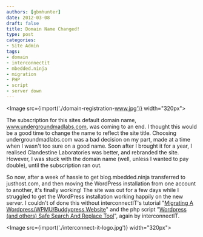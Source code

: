 ```yaml
---
authors: [gbmhunter]
date: 2012-03-08
draft: false
title: Domain Name Changed!
type: post
categories:
- Site Admin
tags:
- domain
- interconnectit
- mbedded.ninja
- migration
- PHP
- script
- server down
---
```



<Image src={import('./domain-registration-www.jpg')} width="320px"></Image>

The subscription for this sites default domain name, www.undergroundmadlabs.com, was coming to an end. I thought this would be a good time to change the name to reflect the site title. Choosing undergroundmadlabs.com was a bad decision on my part, made at a time when I wasn't too sure on a good name. Soon after I brought it for a year, I realised Clandestine Laboratories was better, and rebranded the site. However, I was stuck with the domain name (well, unless I wanted to pay double), until the subscription ran out.

So now, after a week of hassle to get blog.mbedded.ninja transferred to justhost.com, and then moving the WordPress installation from one account to another, it's finally working! The site was out for a few days while I struggled to get the WordPress installation working happily on the new server. I couldn't of done this without interconnectIT's tutorial "[Migrating A Wordpress/WPMU/Buddypress Website](http://interconnectit.com/719/migrating-a-wordpresswpmubuddypress-website/)" and the php script "[Wordpress (and others) Safe Search And Replace Tool](http://interconnectit.com/124/search-and-replace-for-wordpress-databases/)", again by interconnectIT.

<Image src={import('./interconnect-it-logo.jpg')} width="320px"></Image>
